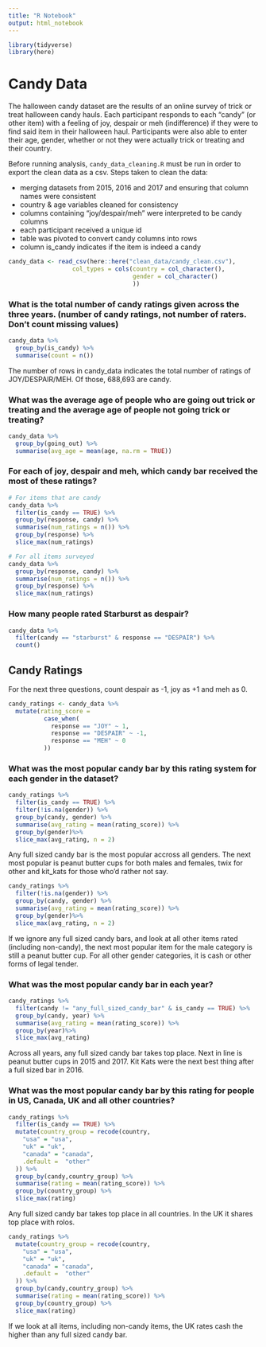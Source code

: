 ```yaml
---
title: "R Notebook"
output: html_notebook
---
```

```r
library(tidyverse)
library(here)
```

# Candy Data
The halloween candy dataset are the results of an online survey of trick or treat halloween candy hauls. 
Each participant responds to each "candy" (or other item) with a feeling of joy, despair or meh (indifference) if they were to find said item in their halloween haul. 
Participants were also able to enter their age, gender, whether or not they were actually trick or treating and their country. 

Before running analysis, `candy_data_cleaning.R` must be run in order to export the clean data as a csv. 
Steps taken to clean the data:

* merging datasets from 2015, 2016 and 2017 and ensuring that column names were consistent
* country & age variables cleaned for consistency
* columns containing "joy/despair/meh" were interpreted to be candy columns
* each participant received a unique id
* table was pivoted to convert candy columns into rows
* column is_candy indicates if the item is indeed a candy


```r
candy_data <- read_csv(here::here("clean_data/candy_clean.csv"), 
                  col_types = cols(country = col_character(),
                                   gender = col_character()
                                   ))
```

### What is the total number of candy ratings given across the three years. (number of candy ratings, not number of raters. Don’t count missing values)

```r
candy_data %>%
  group_by(is_candy) %>%
  summarise(count = n())
```

The number of rows in candy_data indicates the total number of ratings of JOY/DESPAIR/MEH. Of those, 688,693 are candy.


### What was the average age of people who are going out trick or treating and the average age of people not going trick or treating?

```r
candy_data %>%
  group_by(going_out) %>%
  summarise(avg_age = mean(age, na.rm = TRUE))
```

### For each of joy, despair and meh, which candy bar received the most of these ratings?

```r
# For items that are candy 
candy_data %>%
  filter(is_candy == TRUE) %>%
  group_by(response, candy) %>%
  summarise(num_ratings = n()) %>%
  group_by(response) %>%
  slice_max(num_ratings)
```

```r
# For all items surveyed
candy_data %>%
  group_by(response, candy) %>%
  summarise(num_ratings = n()) %>%
  group_by(response) %>%
  slice_max(num_ratings)
```

### How many people rated Starburst as despair?

```r
candy_data %>% 
  filter(candy == "starburst" & response == "DESPAIR") %>%
  count()
```

## Candy Ratings

For the next three questions, count despair as -1, joy as +1 and meh as 0.
```r
candy_ratings <- candy_data %>% 
  mutate(rating_score = 
          case_when(
            response == "JOY" ~ 1,
            response == "DESPAIR" ~ -1,
            response == "MEH" ~ 0
          ))
```


### What was the most popular candy bar by this rating system for each gender in the dataset?

```r
candy_ratings %>%
  filter(is_candy == TRUE) %>%
  filter(!is.na(gender)) %>%
  group_by(candy, gender) %>%
  summarise(avg_rating = mean(rating_score)) %>%
  group_by(gender)%>%
  slice_max(avg_rating, n = 2)
```
Any full sized candy bar is the most popular accross all genders. The next most popular is peanut butter cups for both males and females, twix for other and kit_kats for those who'd rather not say. 



```r
candy_ratings %>%
  filter(!is.na(gender)) %>%
  group_by(candy, gender) %>%
  summarise(avg_rating = mean(rating_score)) %>%
  group_by(gender)%>%
  slice_max(avg_rating, n = 2)
```
If we ignore any full sized candy bars, and look at all other items rated (including non-candy), the next most popular item for the male category is still a peanut butter cup. For all other gender categories, it is cash or other forms of legal tender. 


### What was the most popular candy bar in each year?
```r
candy_ratings %>% 
  filter(candy != "any_full_sized_candy_bar" & is_candy == TRUE) %>%
  group_by(candy, year) %>%
  summarise(avg_rating = mean(rating_score)) %>%
  group_by(year)%>%
  slice_max(avg_rating)
```
Across all years, any full sized candy bar takes top place. Next in line is peanut butter cups in 2015 and 2017. Kit Kats were the next best thing after a full sized bar in 2016. 


### What was the most popular candy bar by this rating for people in US, Canada, UK and all other countries?
```r
candy_ratings %>%
  filter(is_candy == TRUE) %>%
  mutate(country_group = recode(country,
    "usa" = "usa",
    "uk" = "uk",
    "canada" = "canada",
    .default =  "other"
  )) %>%
  group_by(candy,country_group) %>%
  summarise(rating = mean(rating_score)) %>%
  group_by(country_group) %>%
  slice_max(rating)
```
Any full sized candy bar takes top place in all countries. In the UK it shares top place with rolos. 

```r
candy_ratings %>%
  mutate(country_group = recode(country,
    "usa" = "usa",
    "uk" = "uk",
    "canada" = "canada",
    .default =  "other"
  )) %>%
  group_by(candy,country_group) %>%
  summarise(rating = mean(rating_score)) %>%
  group_by(country_group) %>%
  slice_max(rating)
```
If we look at all items, including non-candy items, the UK rates cash the higher than any full sized candy bar. 

